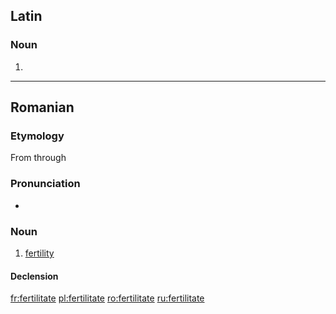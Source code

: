 ==Latin==

===Noun===
{{la-noun-form|fertilitāte}}

# {{inflection of|fertilitas|fertilitas|abl|s|lang=la}}
{{count page|[[Wiktionary:Page count]]}}

----

==Romanian==

===Etymology===
From {{etyl|la|ro}} {{term|fertilitas|lang=la}} through {{etyl|fr|ro}} {{term|fertilité|lang=fr}}

===Pronunciation===
* {{IPA|[fer.ti.liˈta.te]|lang=ro}}

===Noun===
{{ro-noun|f}}

# [[fertility]]

====Declension====
{{ro-noun-inv|gend=f|def=fertilitatea|gd=fertilitătii}}

[[fr:fertilitate]]
[[pl:fertilitate]]
[[ro:fertilitate]]
[[ru:fertilitate]]